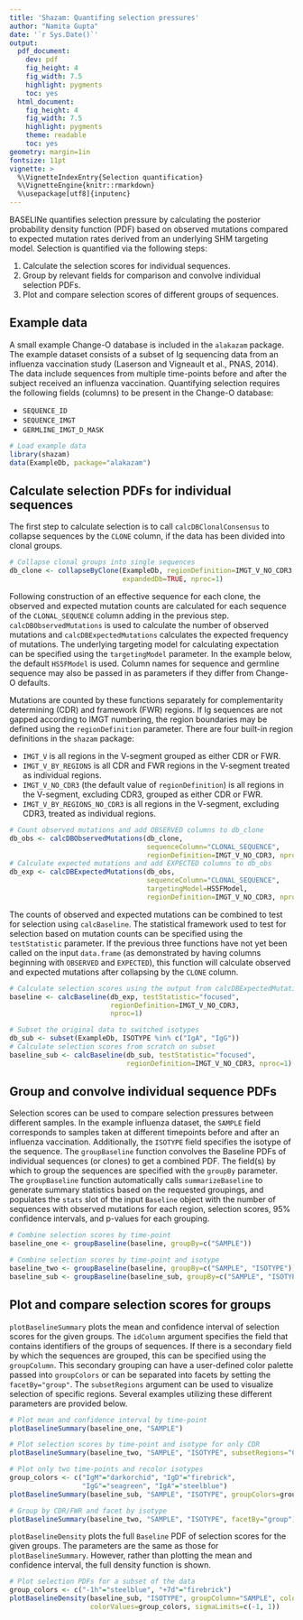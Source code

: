 ```yaml
---
title: 'Shazam: Quantifing selection pressures'
author: "Namita Gupta"
date: '`r Sys.Date()`'
output:
  pdf_document:
    dev: pdf
    fig_height: 4
    fig_width: 7.5
    highlight: pygments
    toc: yes
  html_document:
    fig_height: 4
    fig_width: 7.5
    highlight: pygments
    theme: readable
    toc: yes
geometry: margin=1in
fontsize: 11pt
vignette: >
  %\VignetteIndexEntry{Selection quantification} 
  %\VignetteEngine{knitr::rmarkdown} 
  %\usepackage[utf8]{inputenc}
---
```


BASELINe quantifies selection pressure by calculating the posterior probability 
density function (PDF) based on observed mutations compared to expected 
mutation rates derived from an underlying SHM targeting model. Selection is 
quantified via the following steps:

1. Calculate the selection scores for individual sequences.
2. Group by relevant fields for comparison and convolve individual selection PDFs.
3. Plot and compare selection scores of different groups of sequences.

## Example data

A small example Change-O database is included in the `alakazam` package. 
The example dataset consists of a subset of Ig sequencing data from an 
influenza vaccination study (Laserson and Vigneault et al., PNAS, 2014). The 
data include sequences from multiple time-points before and after the subject 
received an influenza vaccination. Quantifying selection requires the following 
fields (columns) to be present in the Change-O database: 

* `SEQUENCE_ID`
* `SEQUENCE_IMGT`
* `GERMLINE_IMGT_D_MASK`

```r
# Load example data
library(shazam)
data(ExampleDb, package="alakazam")
```

## Calculate selection PDFs for individual sequences

The first step to calculate selection is to call `calcDBClonalConsensus` to 
collapse sequences by the `CLONE` column, if the data has been divided into 
clonal groups. 

```r
# Collapse clonal groups into single sequences
db_clone <- collapseByClone(ExampleDb, regionDefinition=IMGT_V_NO_CDR3, 
                            expandedDb=TRUE, nproc=1)
```

Following construction of an effective sequence for each clone, the observed
and expected mutation counts are calculated for each sequence of the 
`CLONAL_SEQUENCE` column adding in the previous step. `calcDBObservedMutations` 
is used to calculate the number of observed mutations 
and `calcDBExpectedMutations` calculates the expected frequency of mutations. 
The underlying targeting model for calculating expectation can be specified 
using the `targetingModel` parameter. In the example below, the default 
`HS5FModel` is used. Column names for sequence and germline sequence may
also be passed in as parameters if they differ from Change-O defaults. 

Mutations are counted by these functions separately for complementarity 
determining (CDR) and framework (FWR) regions. If Ig sequences are not gapped 
according to IMGT numbering, the region boundaries may be defined using the 
`regionDefinition` parameter. There are four built-in region definitions 
in the `shazam` package: 

*  `IMGT_V` is all regions in the V-segment grouped as either CDR or FWR.
*  `IMGT_V_BY_REGIONS` is all CDR and FWR regions in the V-segment treated as 
   individual regions.
*  `IMGT_V_NO_CDR3` (the default value of `regionDefinition`) is all regions in 
   the V-segment, excluding CDR3, grouped as either CDR or FWR.
*  `IMGT_V_BY_REGIONS_NO_CDR3` is all regions in the V-segment, excluding CDR3, 
   treated as individual regions. 

```r
# Count observed mutations and add OBSERVED columns to db_clone
db_obs <- calcDBObservedMutations(db_clone, 
                                  sequenceColumn="CLONAL_SEQUENCE",
                                  regionDefinition=IMGT_V_NO_CDR3, nproc=1)
# Calculate expected mutations and add EXPECTED columns to db_obs
db_exp <- calcDBExpectedMutations(db_obs, 
                                  sequenceColumn="CLONAL_SEQUENCE",
                                  targetingModel=HS5FModel,
                                  regionDefinition=IMGT_V_NO_CDR3, nproc=1)
```

The counts of observed and expected mutations can be combined to test for selection 
using `calcBaseline`. The statistical framework used to test for selection based 
on mutation counts can be specified using the `testStatistic` parameter. If the 
previous three functions have not yet been called on the input `data.frame` 
(as demonstrated by having columns beginning with `OBSERVED` and `EXPECTED`), 
this function will calculate observed and expected mutations after collapsing by 
the `CLONE` column.

```r
# Calculate selection scores using the output from calcDBExpectedMutations
baseline <- calcBaseline(db_exp, testStatistic="focused", 
                         regionDefinition=IMGT_V_NO_CDR3,
                         nproc=1)

# Subset the original data to switched isotypes
db_sub <- subset(ExampleDb, ISOTYPE %in% c("IgA", "IgG"))
# Calculate selection scores from scratch on subset
baseline_sub <- calcBaseline(db_sub, testStatistic="focused", 
                             regionDefinition=IMGT_V_NO_CDR3, nproc=1)
```

## Group and convolve individual sequence PDFs

Selection scores can be used to compare selection pressures between different 
samples. In the example influenza dataset, the `SAMPLE` field corresponds to 
samples taken at different timepoints before and after an influenza vaccination. 
Additionally, the `ISOTYPE` field specifies the isotype of the sequence. The 
`groupBaseline` function convolves the Baseline PDFs of individual sequences 
(or clones) to get a combined PDF. The field(s) by which to group the sequences are 
specified with the `groupBy` parameter. The `groupBaseline` function automatically
calls `summarizeBaseline` to generate summary statistics based on the requested 
groupings, and populates the `stats` slot of the input `Baseline` object with the 
number of sequences with observed mutations for each region, selection scores, 95% 
confidence intervals, and p-values for each grouping. 

```r
# Combine selection scores by time-point
baseline_one <- groupBaseline(baseline, groupBy=c("SAMPLE"))

# Combine selection scores by time-point and isotype
baseline_two <- groupBaseline(baseline, groupBy=c("SAMPLE", "ISOTYPE"))
baseline_sub <- groupBaseline(baseline_sub, groupBy=c("SAMPLE", "ISOTYPE"))
```

## Plot and compare selection scores for groups

`plotBaselineSummary` plots the mean and confidence interval of selection scores 
for the given groups. The `idColumn` argument specifies the field that contains 
identifiers of the groups of sequences. If there is a secondary field by which 
the sequences are grouped, this can be specified using the `groupColumn`. This 
secondary grouping can have a user-defined color palette passed into 
`groupColors` or can be separated into facets by setting the `facetBy="group"`. 
The `subsetRegions` argument can be used to visualize selection of specific 
regions. Several examples utilizing these different parameters are provided 
below.

```r
# Plot mean and confidence interval by time-point
plotBaselineSummary(baseline_one, "SAMPLE")

# Plot selection scores by time-point and isotype for only CDR
plotBaselineSummary(baseline_two, "SAMPLE", "ISOTYPE", subsetRegions="CDR")

# Plot only two time-points and recolor isotypes
group_colors <- c("IgM"="darkorchid", "IgD"="firebrick", 
                  "IgG"="seagreen", "IgA"="steelblue")
plotBaselineSummary(baseline_sub, "SAMPLE", "ISOTYPE", groupColors=group_colors)

# Group by CDR/FWR and facet by isotype
plotBaselineSummary(baseline_two, "SAMPLE", "ISOTYPE", facetBy="group")
```

`plotBaselineDensity` plots the full `Baseline` PDF of selection scores for the 
given groups. The parameters are the same as those for `plotBaselineSummary`.
However, rather than plotting the mean and confidence interval, the full density 
function is shown.

```r
# Plot selection PDFs for a subset of the data
group_colors <- c("-1h"="steelblue", "+7d"="firebrick")
plotBaselineDensity(baseline_sub, "ISOTYPE", groupColumn="SAMPLE", colorElement="group", 
                    colorValues=group_colors, sigmaLimits=c(-1, 1))
```
